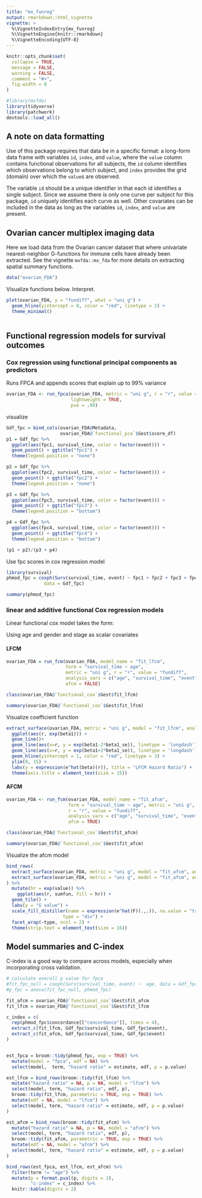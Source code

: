 ```yaml
---
title: "mx_funreg"
output: rmarkdown::html_vignette
vignette: >
  %\VignetteIndexEntry{mx_funreg}
  %\VignetteEngine{knitr::rmarkdown}
  %\VignetteEncoding{UTF-8}
---
```


```r
knitr::opts_chunk$set(
  collapse = TRUE,
  message = FALSE,
  warning = FALSE,
  comment = "#>",
  fig.width = 8
)
```

```r
#library(mxfda)
library(tidyverse)
library(patchwork)
devtools::load_all()
```


## A note on data formatting

Use of this package requires that data be in a specific format: a long-form data frame with variables `id`, `index`, and `value`, where the `value` column contains functional observations for all subjects, the `id` column identifies which observations belong to which subject, and `index` provides the grid (domain) over which the `value`s are observed.  

The variable `id` should be a unique identifier in that each id identifies a single subject. Since we assume there is only one curve per subject for this package, `id` uniquely identifies each curve as well. Other covariates can be included in the data as long as the variables `id`, `index`, and `value` are present.


## Ovarian cancer multiplex imaging data

Here we load data from the Ovarian cancer dataset that where univariate nearest-neighbor G-functions for immune cells have already been extracted. See the vignette `mxfda::mx_fda` for more details on extracting spatial summary functions.


```r
data("ovarian_FDA")
```


Visualize functions below. Interpret.

```r
plot(ovarian_FDA, y = "fundiff", what = "uni g") +
  geom_hline(yintercept = 0, color = "red", linetype = 2) +
  theme_minimal() 
  
```


## Functional regression models for survival outcomes

### Cox regression using functional principal components as predictors

Runs FPCA and appends scores that explain up to 99% variance

```r
ovarian_FDA <- run_fpca(ovarian_FDA, metric = "uni g", r = "r", value = "fundiff",
                        lightweight = TRUE,
                        pve = .99)

```

visualize

```r
Gdf_fpc = bind_cols(ovarian_FDA@Metadata,
                    ovarian_FDA@`functional_pca`$Gest$score_df)
p1 = Gdf_fpc %>%
  ggplot(aes(fpc1, survival_time, color = factor(event))) +
  geom_point() + ggtitle("fpc1") +
  theme(legend.position = "none")

p2 = Gdf_fpc %>%
  ggplot(aes(fpc2, survival_time, color = factor(event))) +
  geom_point() + ggtitle("fpc2") +
  theme(legend.position = "none")

p3 = Gdf_fpc %>%
  ggplot(aes(fpc3, survival_time, color = factor(event))) +
  geom_point() + ggtitle("fpc3") +
  theme(legend.position = "bottom")

p4 = Gdf_fpc %>%
  ggplot(aes(fpc4, survival_time, color = factor(event))) +
  geom_point() + ggtitle("fpc4") +
  theme(legend.position = "bottom")

(p1 + p2)/(p3 + p4)
```



Use fpc scores in cox regression model

```r
library(survival)
phmod_fpc = coxph(Surv(survival_time, event) ~ fpc1 + fpc2 + fpc3 + fpc4 + age, 
              data = Gdf_fpc)

summary(phmod_fpc)
```


### linear and additive functional Cox regression models

Linear functional cox model takes the form: 


Using age and gender and stage as scalar covariates


#### LFCM

```r
ovarian_FDA = run_fcm(ovarian_FDA, model_name = "fit_lfcm",
                      form = "survival_time ~ age",
                      metric = "uni g", r = "r", value = "fundiff",
                      analysis_vars = c("age", "survival_time", "event"),
                      afcm = FALSE)
```

```r
class(ovarian_FDA@`functional_cox`$Gest$fit_lfcm)
```


```r
summary(ovarian_FDA@`functional_cox`$Gest$fit_lfcm)
```

Visualize coefficient function

```r
extract_surface(ovarian_FDA, metric = "uni g", model = "fit_lfcm", analysis_vars = c("age"), se = TRUE) %>%
  ggplot(aes(r, exp(beta1))) +
  geom_line()+
  geom_line(aes(x=r, y = exp(beta1-2*beta1_se)), linetype = 'longdash')+
  geom_line(aes(x=r, y = exp(beta1+2*beta1_se)), linetype = 'longdash')+
  geom_hline(yintercept = 1, color = "red", linetype = 3) +
  ylim(0, 15) +
  labs(y = expression(e^hat(beta)(r)), title = "LFCM Hazard Ratio") +
  theme(axis.title = element_text(size = 15))

```



#### AFCM

```r
ovarian_FDA <- run_fcm(ovarian_FDA, model_name = "fit_afcm", 
                       form = "survival_time ~ age", metric = "uni g",
                       r = "r", value = "fundiff",
                       analysis_vars = c("age", "survival_time", "event"),
                       afcm = TRUE)
```

```r
class(ovarian_FDA@`functional_cox`$Gest$fit_afcm)
```


```r
summary(ovarian_FDA@`functional_cox`$Gest$fit_afcm)
```


Visualize the afcm model

```r
bind_rows(
  extract_surface(ovarian_FDA, metric = "uni g", model = "fit_afcm", analysis_vars = c("age")) %>% mutate(type = "AFCM surface"),
  extract_surface(ovarian_FDA, metric = "uni g", model = "fit_afcm", analysis_vars = c("age"), se = TRUE) %>% mutate(type = "p < 0.05")
) %>%
  mutate(hr = exp(value)) %>%
    ggplot(aes(r, sumfun, fill = hr)) +
  geom_tile() + 
  labs(y = "G value") +
  scale_fill_distiller(name = expression(e^hat(F)(.,.)), na.value = "transparent",
                     type = "div") +
  facet_wrap(~type, ncol = 2) +
  theme(strip.text = element_text(size = 16))

```

## Model summaries and C-index 

C-index is a good way to compare across models, especially when incorporating cross validation.

```r
# calculate overall p value for fpca
#fit_fpc_null = coxph(Surv(survival_time, event) ~  age, data = Gdf_fpc)
#p_fpc = anova(fit_fpc_null, phmod_fpc)

fit_afcm = ovarian_FDA@`functional_cox`$Gest$fit_afcm
fit_lfcm = ovarian_FDA@`functional_cox`$Gest$fit_lfcm

c_index = c(
  rep(phmod_fpc$concordance[["concordance"]], times = 4),
  extract_c(fit_lfcm, Gdf_fpc$survival_time, Gdf_fpc$event),
  extract_c(fit_afcm, Gdf_fpc$survival_time, Gdf_fpc$event)
)


est_fpca = broom::tidy(phmod_fpc, exp = TRUE) %>%
  mutate(model = "fpca", edf = NA) %>%
  select(model,  term, "hazard ratio" = estimate, edf, p = p.value)

est_lfcm = bind_rows(broom::tidy(fit_lfcm) %>% 
  mutate("hazard ratio" = NA, p = NA, model = "lfcm") %>%
  select(model, term, "hazard ratio", edf, p),
  broom::tidy(fit_lfcm, parametric = TRUE, exp = TRUE) %>% 
  mutate(edf = NA, model = "lfcm") %>%
  select(model, term, "hazard ratio" = estimate, edf, p = p.value)
)

est_afcm = bind_rows(broom::tidy(fit_afcm) %>% 
  mutate("hazard ratio" = NA, p = NA, model = "afcm") %>%
  select(model, term, "hazard ratio", edf, p),
  broom::tidy(fit_afcm, parametric = TRUE, exp = TRUE) %>% 
  mutate(edf = NA, model = "afcm") %>%
  select(model, term, "hazard ratio" = estimate, edf, p = p.value)
)

bind_rows(est_fpca, est_lfcm, est_afcm) %>%
  filter(term != "age") %>%
  mutate(p = format.pval(p, digits = 1),
         "c-index" = c_index) %>%
  knitr::kable(digits = 2)
```
